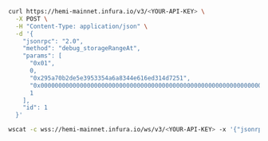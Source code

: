 
<Tabs>
<TabItem value="curl" label="curl">

```bash
curl https://hemi-mainnet.infura.io/v3/<YOUR-API-KEY> \
  -X POST \
  -H "Content-Type: application/json" \
  -d '{
    "jsonrpc": "2.0",
    "method": "debug_storageRangeAt",
    "params": [
      "0x01",
      0,
      "0x295a70b2de5e3953354a6a8344e616ed314d7251",
      "0x0000000000000000000000000000000000000000000000000000000000000000",
      1
    ],
    "id": 1
  }'
```

</TabItem>
<TabItem value="WSS" label="WSS">

```bash
wscat -c wss://hemi-mainnet.infura.io/ws/v3/<YOUR-API-KEY> -x '{"jsonrpc": "2.0", "method": "debug_storageRangeAt", "params": ["0x01", 0, "0x295a70b2de5e3953354a6a8344e616ed314d7251", "0x0000000000000000000000000000000000000000000000000000000000000000", 1], "id": 1}'
```

</TabItem>
</Tabs>